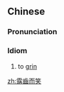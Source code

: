 {{also|露齿而笑}}
==Chinese==
{{zh-forms|s=露齿而笑}}

===Pronunciation===
{{zh-pron
|m=lùchǐ'érxiào
|cat=id
}}

===Idiom===
{{zh-idiom}}

# to [[grin]]

[[zh:露齒而笑]]